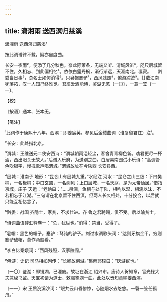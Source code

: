 ```yaml
---
---
---
```

title: 潇湘雨 送西溟归慈溪
---



潇湘雨 送西溟归慈溪¹





按此调谱律不载，疑亦自度曲。

长安一夜雨²，便添了几分秋色。奈此际萧条，无端又听、渭城风笛³。咫尺层城留不住，久相忘、到此偏相忆⁴。依依白露丹枫，渐行渐远，天涯南北。凄寂。　　黔娄当日事⁵，总名士如何消得⁶。只皂帽蹇驴⁷，西风残照⁸，倦游踪迹⁹。廿载江南犹落拓，叹一人知己终难觅。君须爱酒能诗，鉴湖无恙〔一〇〕，一蓑一笠〔一一〕。





【校】


〔按语〕通本、张本无。





【笺注】


¹此词作于康熙十八年。西溟：即姜宸英。参见后金缕曲词（谁复留君住）注¹。

²长安：此处指北京。

³渭城：王维送元二使安西诗：“渭城朝雨浥轻尘，客舍青青柳色新。劝君更尽一杯酒，西出阳关无故人。”后谱入乐府，为送别之曲。白居易南园试小乐诗：“高调管色吹银字，慢拽歌声唱渭城。”渭城故址在今陕西 长安县西。

⁴层城：淮南子 地形：“昆仑山有层城九重。”水经注 河水：“昆仑之山三级：下曰樊桐，一名板桐；中曰玄圃，一名阆风；上曰层城，一名天庭，是为太帝仙居。”借指京城。庄子 天运：“老聃曰：‘……泉涸，鱼相与处于陆，相呴以湿，相濡以沫，不若相忘于江湖。’”三句谓在北京留不住西溟，但两人长久相处，十分投合，以后就只能互相忆念了。

⁵黔娄：战国 齐隐士，家贫，不求仕进。齐 鲁之君聘赐，俱不受。后以喻贫士。

⁶诗词曲语辞汇释卷一：“总，犹纵也。”消得：禁当，受得了。

⁷皂帽：黑色的帽子。蹇驴：驽钝的驴子。刘过水调歌头词：“达则牙旗金甲，穷则蹇驴破帽，莫作两般看。”

⁸李白忆秦娥词：“西风残照，汉家陵阙。”

⁹倦游：史记 司马相如列传：“长卿故倦游。”集解郭璞曰：“厌游宦也。”

〔一〇〕鉴湖：即镜湖，已湮废。故址在浙江 绍兴市。唐诗人贺知章，官光禄大夫兼秘书监。天宝初请为道士，敕赐鉴湖一曲。此处以贺知章喻姜西溟。

〔一一〕宋 王质浣溪沙词：“眼共云山昏惨惨，心随烟水去悠悠。一蓑一笠任孤舟。”
